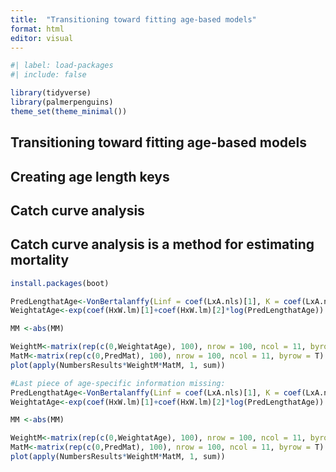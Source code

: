 ```yaml
---
title:  "Transitioning toward fitting age-based models"
format: html
editor: visual
---
```


```r
#| label: load-packages
#| include: false

library(tidyverse)
library(palmerpenguins)
theme_set(theme_minimal())
```

## Transitioning toward fitting age-based models

## Creating age length keys

## Catch curve analysis

## Catch curve analysis is a method for estimating mortality

```r
install.packages(boot)

PredLengthatAge<-VonBertalanffy(Linf = coef(LxA.nls)[1], K = coef(LxA.nls)[2], t0=coef(LxA.nls)[3], 1:10)
WeightatAge<-exp(coef(HxW.lm)[1]+coef(HxW.lm)[2]*log(PredLengthatAge))

MM <-abs(MM)

WeightM<-matrix(rep(c(0,WeightatAge), 100), nrow = 100, ncol = 11, byrow = T)
MatM<-matrix(rep(c(0,PredMat), 100), nrow = 100, ncol = 11, byrow = T)
plot(apply(NumbersResults*WeightM*MatM, 1, sum))

```

```r
	
#Last piece of age-specific information missing:
PredLengthatAge<-VonBertalanffy(Linf = coef(LxA.nls)[1], K = coef(LxA.nls)[2], t0=coef(LxA.nls)[3], 1:10)
WeightatAge<-exp(coef(HxW.lm)[1]+coef(HxW.lm)[2]*log(PredLengthatAge))

MM <-abs(MM)

WeightM<-matrix(rep(c(0,WeightatAge), 100), nrow = 100, ncol = 11, byrow = T)
MatM<-matrix(rep(c(0,PredMat), 100), nrow = 100, ncol = 11, byrow = T)
plot(apply(NumbersResults*WeightM*MatM, 1, sum))
```
